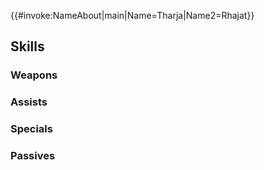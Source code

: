{{#invoke:NameAbout|main|Name=Tharja|Name2=Rhajat}}{{HeroPage Tabs}}
{{Hero Infobox
|Name=Tharja
|Title=Dark Shadow
|GrowthModifier=None
|WeaponType=Red Tome
|Origin=Fire Emblem Awakening
|Gender=Female
|MoveType=Infantry
|actorEN=Stephanie Sheh
|actorJP=高田憂希
|artist=ZIS
|resplendentArtist=ＫｅＧ
|releaseDate=February 2, 2017
|poolDate=February 2, 2017
|randomStartTime=2017-02-02T07:00:00Z
|poolRarities=3,4
|TagID=サーリャ
|InternalID=75
|Properties=demoted_240,resplendent,ljosalfheimr
|cv1=10
|cv2=400300
|description=A mage from Plegia with a dark side and a possessive streak, especially with Robin. Appears in Fire Emblem Awakening.
|resplendentStartTime=2024-08-10T07:00:00Z
|resplendentEndTime=2024-08-25T06:59:59Z
}}
{{Stats Page
|Lv1HP=17|Lv1ATK=8|Lv1SPD=8|Lv1DEF=6|Lv1RES=5
|GRHP=50|GRATK=55|GRSPD=60|GRDEF=40|GRRES=35
}}
==Skills==
===Weapons===
{{Weapons Table
|weapon1=Flux
|weapon1Default=1
|weapon1Unlock=1
|weapon2=Ruin
|weapon2Default=3
|weapon2Unlock=2
|weapon3=Rauðrblade
|weapon3Default=4
|weapon3Unlock=3
|weapon4=Rauðrblade+
|weapon4Default=5
|weapon4Unlock=5
|weapon5=Tharja's Hex
|weapon5Unlock=5
}}
===Assists===
{{Assists Table}}
===Specials===
{{Specials Table
|special1=Retribution
|special1Default=4
|special1Unlock=3
|special2=Vengeance
|special2Unlock=4
}}
===Passives===
{{Passives Table
|passiveA1=Darting Blow 1
|passiveA2=Darting Blow 2
|passiveA3=Darting Blow 3
|passiveA1Unlock=1
|passiveA2Unlock=2
|passiveA3Unlock=4
|passiveC1=Spur Res 1
|passiveC2=Spur Res 2
|passiveC3=Spur Res 3
|passiveC1Unlock=3
|passiveC2Unlock=4
|passiveC3Unlock=5
}}
{{Heroes Navbox}}